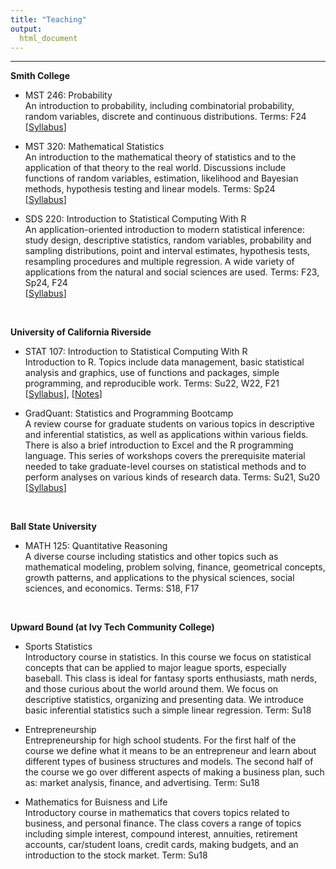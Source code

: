 ```yaml
---
title: "Teaching"
output:
  html_document
---
```


------------------------

**Smith College**

- MST 246: Probability     
<span class="desc"> An introduction to probability, including combinatorial probability, random variables, discrete and continuous distributions. Terms: F24  </span>  
    [[Syllabus](TeachingDocuments/MTH_320_F24.pdf)]

- MST 320: Mathematical Statistics    
<span class="desc">An introduction to the mathematical theory of statistics and to the application of that theory to the real world. Discussions include functions of random variables, estimation, likelihood and Bayesian methods, hypothesis testing and linear models. Terms: Sp24  </span>  
    [[Syllabus](TeachingDocuments/MTH_320_F24.pdf)]

- SDS 220: Introduction to Statistical Computing With R    
<span class="desc">An application-oriented introduction to modern statistical inference: study design, descriptive statistics, random variables, probability and sampling distributions, point and interval estimates, hypothesis tests, resampling procedures and multiple regression. A wide variety of applications from the natural and social sciences are used. Terms: F23, Sp24, F24 </span>  
    [[Syllabus](TeachingDocuments/SDS220_F24.pdf)]
    
<br>

**University of California Riverside**

- STAT 107: Introduction to Statistical Computing With R    
<span class="desc">Introduction to R. Topics include data management, basic statistical analysis and graphics, use of functions and packages, simple programming, and reproducible work. Terms: Su22, W22, F21 </span>  
    [[Syllabus](TeachingDocuments/Winter22STAT107Syllabus.pdf)], [[Notes](https://rpkgarcia.github.io/stat107CourseNotes/)]
    
    
    
- GradQuant: Statistics and Programming Bootcamp   
<span class="desc">A review course for graduate students on various topics in descriptive and inferential statistics, as well as applications within various fields. There is also a brief introduction to Excel and the R programming language. This series of workshops covers the prerequisite material needed to take graduate-level courses on statistical methods and to perform analyses on various kinds of research data. Terms: Su21, Su20    </span>  
  [[Syllabus](TeachingDocuments/2020 GradQuant Stats-Prg Bootcamp - Syllabus.pdf)] 

<!-- **Teaching Assistant** -->

<!-- - STAT 167: Introduction to Data Science   -->
<!-- <span class="desc">  Introduction to data science using the R programming language. Topics include big data management, visualization and analytical skills, unsupervised and supervised statistical learning methods, and real-world data science application examples.  Terms:  Sp22</span>  -->

<!-- - STAT 10/100A: Introduction to Statistics     -->
<!-- <span class="desc">A general introduction to descriptive and inferential statistics. Topics include histograms; descriptive statistics; probability; normal, and binomial distributions; sampling distributions; hypothesis testing; and confidence intervals. Programming component. Terms: Sp22, W20</span>  -->

<!-- - STAT 11/100B: Introduction to Statistics     -->
<!-- <span class="desc">Topics include linear regression, correlation, analysis of variance, and simple experimental designs. Programming component. Terms: S20</span>  -->


<!-- - STAT 155: Probability and Statistics For Science and Engineering     -->
<!-- <span class="desc"> Covers sample spaces and probability; random variables and probability distributions; elements of statistical inference; and testing and estimation. Also addresses selected topics in multivariate distributions and introduces stochastic processes.  Terms:  Sp20, W20, F19 Su19</span>  -->

<br>



**Ball State University **

- MATH 125: Quantitative Reasoning   
<span class="desc"> A diverse course including statistics and other topics such as mathematical modeling, problem solving, finance, geometrical concepts, growth patterns, and applications to the physical sciences, social sciences, and economics.  Terms: S18, F17 </span> 

<br>


**Upward Bound (at Ivy Tech Community College) **

- Sports Statistics     
<span class="desc">Introductory course in statistics.  In this course we focus on statistical concepts that can be applied to major league sports, especially baseball.  This class is ideal for fantasy sports enthusiasts, math nerds, and those curious about the world around them. We focus on descriptive statistics, organizing and presenting data.  We introduce basic inferential statistics such a simple linear regression. Term: Su18</span> 


- Entrepreneurship    
<span class="desc">Entrepreneurship for high school students.  For the first half of the course we define what it means to be an entrepreneur and learn about different types of business structures and models.  The second half of the course we go over different aspects of making a business plan, such as: market analysis, finance, and advertising. Term: Su18</span> 


- Mathematics for Buisness and Life    
<span class="desc">Introductory course in mathematics that covers topics related to business, and personal finance. The class covers a range of topics including simple interest, compound interest, annuities, retirement accounts, car/student loans, credit cards, making budgets, and an introduction to the stock market. Term: Su18</span> 
